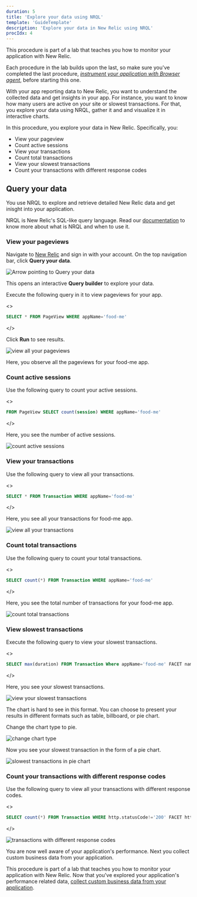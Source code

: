 ```yaml
---
duration: 5
title: 'Explore your data using NRQL'
template: 'GuideTemplate'
description: 'Explore your data in New Relic using NRQL'
procIdx: 4
---
```


<Callout variant="course" title="lab">

This procedure is part of a lab that teaches you how to monitor your application with New Relic.

Each procedure in the lab builds upon the last, so make sure you've completed the last procedure, [_instrument your application with Browser agent_](/collect-data/monitor-your-application/install-browser-agent), before starting this one.

</Callout>

With your app reporting data to New Relic, you want to understand the collected data and get insights in your app. For instance, you want to know how many users are active on your site or slowest transactions.
For that, you explore your data using NRQL, gather it and and visualize it in interactive charts. 

In this procedure, you explore your data in New Relic. Specifically, you:
- View your pageview
- Count active sessions
- View your transactions
- Count total transactions
- View your slowest transactions
- Count your transactions with different response codes

## Query your data

You use NRQL to explore and retrieve detailed New Relic data and get inisght into your application. 

<Callout variant='tip'>

NRQL is New Relic's SQL-like query language. Read our [documentation](https://docs.newrelic.com/docs/query-your-data/nrql-new-relic-query-language/get-started/introduction-nrql-new-relics-query-language/) to know more about what is NRQL and when to use it.

</Callout>

### View your pageviews

Navigate to [New Relic](https://one.newrelic.com/) and sign in with your account. On the top navigation bar, click **Query your data**.

![Arrow pointing to Query your data](../../../images/foodme/query-your-data.png)

This opens an interactive **Query builder** to explore your data.

Execute the following query in it to view pageviews for your app.

<>

```sql
SELECT * FROM PageView WHERE appName='food-me'
```

</>

Click **Run** to see results.

![view all your pageviews](../../../images/foodme/view-pageviews.png)

Here, you observe all the pageviews for your food-me app.

### Count active sessions

Use the following query to count your active sessions.

<>

```sql
FROM PageView SELECT count(session) WHERE appName='food-me'
```

</>

Here, you see the number of active sessions.

![count active sessions](../../../images/foodme/active-sessions.png)

### View your transactions

Use the following query to view all your transactions.

<>

```sql
SELECT * FROM Transaction WHERE appName='food-me'
```

</>

Here, you see all your transactions for food-me app.

![view all your transactions](../../../images/foodme/view-transactions.png)

### Count total transactions

Use the following query to count your total transactions.

<>

```sql
SELECT count(*) FROM Transaction WHERE appName='food-me'
```

</>

Here, you see the total number of transactions for your food-me app.

![count total transactions](../../../images/foodme/count-all-transactions.png)

### View slowest transactions

Execute the following query to view your slowest transactions.

<>

```sql
SELECT max(duration) FROM Transaction Where appName='food-me' FACET name
```

</>

Here, you see your slowest transactions.

![view your slowest transactions](../../../images/foodme/slowest-transactions.png)

The chart is hard to see in this format. You can choose to present your results in different formats such as table, billboard, or pie chart.

Change the chart type to pie.

![change chart type](../../../images/foodme/chart-types.png)

Now you see your slowest transaction in the form of a pie chart.

![slowest transactions in pie chart](../../../images/foodme/slow-transactions-pie.png)

### Count your transactions with different response codes

Use the following query to view all your transactions with different response codes.

<>

```sql
SELECT count(*) FROM Transaction WHERE http.statusCode!='200' FACET http.statusCode
```

</>

![transactions with different response codes](../../../images/foodme/transactions-with-different-response-code.png)

You are now well aware of your application's performance. Next you collect custom business data from your application.

<Callout variant="course" title="lab">

This procedure is part of a lab that teaches you how to monitor your application with New Relic. Now that you've explored your application's performance related data, [collect custom business data from your application](/collect-data/monitor-your-application/collect-custom-data).

</Callout>
